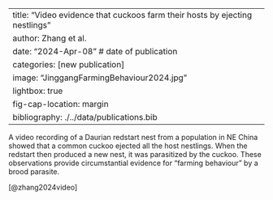 
---
title: "Video evidence that cuckoos farm their hosts by ejecting nestlings" 
author: Zhang et al.
date: "2024-Apr-08" # date of publication
categories: [new publication]
image: "JinggangFarmingBehaviour2024.jpg"
lightbox: true
fig-cap-location: margin
bibliography: ./../data/publications.bib
---

A video recording of a Daurian redstart nest from a population in NE China showed that a common cuckoo ejected all the host nestlings. When the redstart then produced a new nest, it was parasitized by the cuckoo. These observations provide circumstantial evidence for “farming behaviour” by a brood parasite.

[@zhang2024video]
